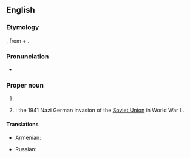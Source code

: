 ==English==

===Etymology===
{{bor|en|it||withtext=1}}, from {{m|it|barba||beard}} + {{m|it|rossa||red}}.

===Pronunciation===
* {{rhymes|əʊsə|lang=en}}

===Proper noun===
{{wikipedia|Barbarossa (disambiguation)}}
{{en-proper noun}}

# {{n-g|A [[nickname]] of several historical characters.}}
# {{lb|en|historical}} {{w|Operation Barbarossa}}: the 1941 Nazi German invasion of the [[Soviet Union]] in World War II.

====Translations====
{{trans-top|nickname of several historical characters}}
* Armenian: {{t|hy|Շիկամորուս}}
{{trans-mid}}
* Russian: {{t|ru|Барбаро́сса}}
{{trans-bottom}}